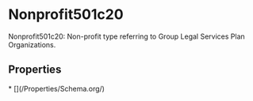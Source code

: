 # Nonprofit501c20

Nonprofit501c20: Non-profit type referring to Group Legal Services Plan Organizations.

## Properties

<Grid>
* [](/Properties/Schema.org/)

</Grid>

